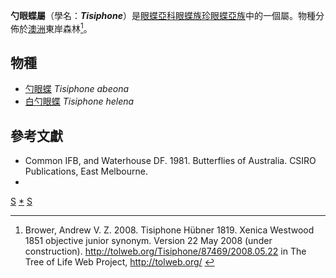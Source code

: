 {{NoteTA
|G1=Butterfly
}}
{{Automatic Taxobox
| taxon = Tisiphone
| authority = Hübner, [1819]
| image = Tisiphone abeona01.jpg
| image_caption = [[勺眼蝶|勺眼蝶]]<br />''Tisiphone abeona''
| type_species =  [[勺眼蝶|勺眼蝶]]<br />''Tisiphone abeona''
| type_species_authority = (Donovan, 1805)
| subdivision_ranks = 物種
| subdivision = 共2種，詳見正文。
| synonyms = 
* ''Xenica'' <small>Westwood, [1851]</small>
}}

'''勺眼蝶屬'''（學名：'''''Tisiphone'''''）是[[眼蝶亞科|眼蝶亞科]][[眼蝶族|眼蝶族]][[珍眼蝶亞族|珍眼蝶亞族]]中的一個屬。物種分佈於[[澳洲|澳洲]]東岸森林<ref>Brower, Andrew V. Z. 2008. Tisiphone Hübner 1819. Xenica Westwood 1851 objective junior synonym. Version 22 May 2008 (under construction). http://tolweb.org/Tisiphone/87469/2008.05.22 {{Wayback|url=http://tolweb.org/Tisiphone/87469/2008.05.22 |date=20191201001316 }} in The Tree of Life Web Project, http://tolweb.org/ {{Wayback|url=http://tolweb.org/ |date=20110515100516 }}</ref>。

== 物種 ==
* [[勺眼蝶|勺眼蝶]] ''Tisiphone abeona''
* [[白勺眼蝶|白勺眼蝶]] ''Tisiphone helena''

== 參考文獻 ==
<references/>
* Common IFB, and Waterhouse DF. 1981. Butterflies of Australia. CSIRO Publications, East Melbourne.
* {{Cite book | author = 寿建新、周尧、李宇飞 | title = 《世界蝴蝶分類名錄》 | location = 中國 | publisher = 陝西科學技術出版社 | date = 2006年4月1日 | ISBN = 9787536936768 | language= zh-hans }}

{{Commons category| Tisiphone}}

{{眼蝶亞科}}

{{taxonbar}}
[[Category:_1819年描述的分类群|S]]
[[Category:勺眼蝶屬|*]]
[[Category:珍眼蝶亞族|S]]